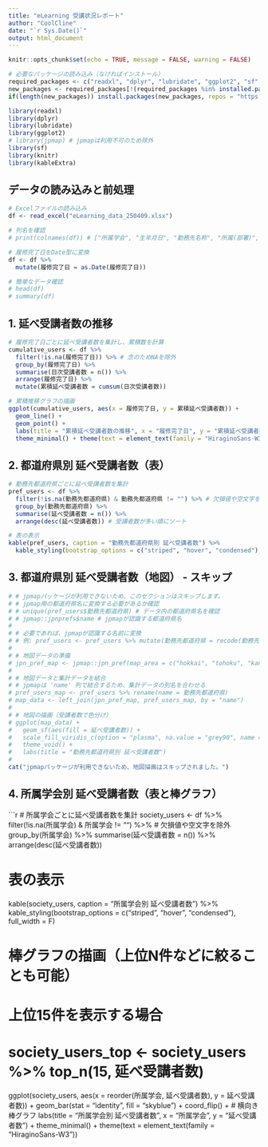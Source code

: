 ```yaml
---
title: "eLearning 受講状況レポート"
author: "CoolCline"
date: "`r Sys.Date()`"
output: html_document
---
```


```r
knitr::opts_chunk$set(echo = TRUE, message = FALSE, warning = FALSE)

# 必要なパッケージの読み込み（なければインストール）
required_packages <- c("readxl", "dplyr", "lubridate", "ggplot2", "sf", "knitr", "kableExtra")
new_packages <- required_packages[!(required_packages %in% installed.packages()[,"Package"])]
if(length(new_packages)) install.packages(new_packages, repos = "https://cran.rstudio.com/")

library(readxl)
library(dplyr)
library(lubridate)
library(ggplot2)
# library(jpmap) # jpmapは利用不可のため除外
library(sf)
library(knitr)
library(kableExtra)
```

## データの読み込みと前処理

```r
# Excelファイルの読み込み
df <- read_excel("eLearning_data_250409.xlsx")

# 列名を確認
# print(colnames(df)) # ["所属学会", "生年月日", "勤務先名称", "所属(部署)", "勤務先都道府県", "履修完了日"]

# 履修完了日をDate型に変換
df <- df %>%
  mutate(履修完了日 = as.Date(履修完了日))

# 簡単なデータ確認
# head(df)
# summary(df)
```

## 1. 延べ受講者数の推移

```r
# 履修完了日ごとに延べ受講者数を集計し、累積数を計算
cumulative_users <- df %>%
  filter(!is.na(履修完了日)) %>% # 念のためNAを除外
  group_by(履修完了日) %>%
  summarise(日次受講者数 = n()) %>%
  arrange(履修完了日) %>%
  mutate(累積延べ受講者数 = cumsum(日次受講者数))

# 累積推移グラフの描画
ggplot(cumulative_users, aes(x = 履修完了日, y = 累積延べ受講者数)) +
  geom_line() +
  geom_point() +
  labs(title = "累積延べ受講者数の推移", x = "履修完了日", y = "累積延べ受講者数") +
  theme_minimal() + theme(text = element_text(family = "HiraginoSans-W3"))

```

## 2. 都道府県別 延べ受講者数（表）

```r
# 勤務先都道府県ごとに延べ受講者数を集計
pref_users <- df %>%
  filter(!is.na(勤務先都道府県) & 勤務先都道府県 != "") %>% # 欠損値や空文字を除外
  group_by(勤務先都道府県) %>%
  summarise(延べ受講者数 = n()) %>%
  arrange(desc(延べ受講者数)) # 受講者数が多い順にソート

# 表の表示
kable(pref_users, caption = "勤務先都道府県別 延べ受講者数") %>%
  kable_styling(bootstrap_options = c("striped", "hover", "condensed"), full_width = F)

```

## 3. 都道府県別 延べ受講者数（地図） - スキップ

```r
# # jpmapパッケージが利用できないため、このセクションはスキップします。
# # jpmap用の都道府県名に変換する必要があるか確認
# # unique(pref_users$勤務先都道府県) # データ内の都道府県名を確認
# # jpmap::jpnprefs$name # jpmapが認識する都道府県名
#
# # 必要であれば、jpmapが認識する名前に変換
# # 例: pref_users <- pref_users %>% mutate(勤務先都道府県 = recode(勤務先都道府県, "東京都" = "東京"))
#
# # 地図データの準備
# jpn_pref_map <- jpmap::jpn_pref(map_area = c("hokkai", "tohoku", "kanto", "chubu", "kinki", "chugoku", "shikoku", "kyushu"))
#
# # 地図データと集計データを結合
# # jpmapは 'name' 列で結合するため、集計データの列名を合わせる
# pref_users_map <- pref_users %>% rename(name = 勤務先都道府県)
# map_data <- left_join(jpn_pref_map, pref_users_map, by = "name")
#
# # 地図の描画（受講者数で色分け）
# ggplot(map_data) +
#   geom_sf(aes(fill = 延べ受講者数)) +
#   scale_fill_viridis_c(option = "plasma", na.value = "grey90", name = "延べ受講者数") +
#   theme_void() +
#   labs(title = "勤務先都道府県別 延べ受講者数")
#
cat("jpmapパッケージが利用できないため、地図描画はスキップされました。")
```

## 4. 所属学会別 延べ受講者数（表と棒グラフ）

```r
# 所属学会ごとに延べ受講者数を集計
society_users <- df %>%
  filter(!is.na(所属学会) & 所属学会 != "") %>% # 欠損値や空文字を除外
  group_by(所属学会) %>%
  summarise(延べ受講者数 = n()) %>%
  arrange(desc(延べ受講者数))

# 表の表示
kable(society_users, caption = "所属学会別 延べ受講者数") %>%
  kable_styling(bootstrap_options = c("striped", "hover", "condensed"), full_width = F)

# 棒グラフの描画（上位N件などに絞ることも可能）
# 上位15件を表示する場合
# society_users_top <- society_users %>% top_n(15, 延べ受講者数)
ggplot(society_users, aes(x = reorder(所属学会, 延べ受講者数), y = 延べ受講者数)) +
  geom_bar(stat = "identity", fill = "skyblue") +
  coord_flip() + # 横向き棒グラフ
  labs(title = "所属学会別 延べ受講者数", x = "所属学会", y = "延べ受講者数") +
  theme_minimal() + theme(text = element_text(family = "HiraginoSans-W3"))